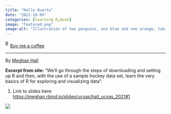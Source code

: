 ```yaml
---
title: "Hello Quarto"
date: "2021-10-09"
categories: [learning R,book]
image: "featured.png"
image-alt: "Illustration of two penguins, one blue and one orange, taking a selfie with a selfie stick. The moon in the background looks like the Quarto logo."
---
```


<link href="https://fonts.googleapis.com/css?family=Cookie" rel="stylesheet"><a class="bmc-button" target="_blank" href="https://www.buymeacoffee.com/JoscelinRocha">![Buy me a coffee](https://cdn.buymeacoffee.com/buttons/bmc-new-btn-logo.svg){alt="Buy me a coffee" width="15" height="21"}Buy me a coffee</a>

------------------------------------------------------------------------

By [Meghan Hall](https://meghan.rbind.io/slides/ucsas/hall_ucsas_2021#1)

**Excerpt from site:** "We'll go through the steps of downloading and setting up R and then, with the use of a sample hockey data set, learn the very basics of R for exploring and visualizing data".

1.  Link to slides here: <https://meghan.rbind.io/slides/ucsas/hall_ucsas_2021#1>

![](featured.png)
